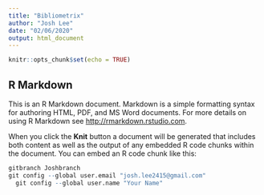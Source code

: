 ```yaml
---
title: "Bibliometrix"
author: "Josh Lee"
date: "02/06/2020"
output: html_document
---
```


```r
knitr::opts_chunk$set(echo = TRUE)
```

## R Markdown

This is an R Markdown document. Markdown is a simple formatting syntax for authoring HTML, PDF, and MS Word documents. For more details on using R Markdown see <http://rmarkdown.rstudio.com>.

When you click the **Knit** button a document will be generated that includes both content as well as the output of any embedded R code chunks within the document. You can embed an R code chunk like this:

```r
gitbranch Joshbranch
git config --global user.email "josh.lee2415@gmail.com"
  git config --global user.name "Your Name"
```

